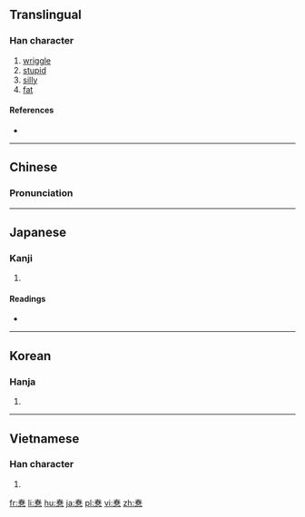 {{also|蠢}}
==Translingual==

===Han character===
{{Han char|rn=61|rad=心|as=09|sn=13|four=40336|canj=QAP|ids=⿱春心}}

# [[wriggle]]
# [[stupid]]
# [[silly]]
# [[fat]]

====References====
* {{Han ref|kx=0392.330|dkj=10864|dj=0728.160|hdz=42320.040|uh=60F7|ud=24823|bh=DD65|bd=56677}}

----

==Chinese==
{{zh-forms}}

===Pronunciation===
{{zh-pron
|m=chǔn
|c=ceon2
|mc=y
|oc=y
|cat=v,a
}}

----

==Japanese==

===Kanji===
{{ja-kanji|grade=|rs=心09}}

# {{defn|lang=ja|sort=心09}}

====Readings====
* {{ja-readings|on=[[しゅん]] (shun)|kun=[[みだれる]] (midareru)}}

----

==Korean==

===Hanja===
{{ko-hanja|hangeul=준|eumhun=|rv=jun|mr=chun|y=cwun}}

# {{defn|lang=ko|sort=心09}}

----

==Vietnamese==

===Han character===
{{vi-readings|rs=心09| hanviet = xuẩn}}

# {{defn|lang=vi|sort=心09}}

[[fr:惷]]
[[li:惷]]
[[hu:惷]]
[[ja:惷]]
[[pl:惷]]
[[vi:惷]]
[[zh:惷]]
